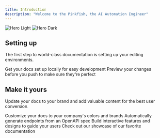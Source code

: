 ```yaml
---
title: Introduction
description: "Welcome to the Pinkfish, the AI Automation Engineer"
---
```


<img
  className="block dark:hidden"
  src="/images/pinkfish-hero.svg"
  alt="Hero Light"
/>
<img
  className="hidden dark:block"
  src="/images/pinkfish-hero.svg"
  alt="Hero Dark"
/>

## Setting up

The first step to world-class documentation is setting up your editing environments.

<CardGroup cols={2}>
  <Card title="Edit Your Docs" icon="pen-to-square" href="/docs/quickstart">
    Get your docs set up locally for easy development
  </Card>
  <Card title="Preview Changes" icon="image" href="/docs/development">
    Preview your changes before you push to make sure they're perfect
  </Card>
</CardGroup>

## Make it yours

Update your docs to your brand and add valuable content for the best user conversion.

<CardGroup cols={2}>
  <Card title="Customize Style" icon="palette" href="/docs/settings/global">
    Customize your docs to your company's colors and brands
  </Card>
  <Card title="Reference APIs" icon="code" href="/docs/api-playground/openapi">
    Automatically generate endpoints from an OpenAPI spec
  </Card>
  <Card
    title="Add Components"
    icon="screwdriver-wrench"
    href="/docs/components/accordion"
  >
    Build interactive features and designs to guide your users
  </Card>
  <Card title="Get Inspiration" icon="stars" href="/customers">
    Check out our showcase of our favorite documentation
  </Card>
</CardGroup>

